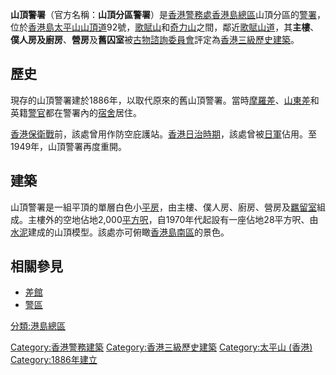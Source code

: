 {{Pathnav|香港警務處|香港警務處架構|警區|山頂分區|frame=1}}
'''山頂警署'''（官方名稱：'''山頂分區警署'''）是[[香港警務處|香港警務處]][[香港島總區|香港島總區]]山頂分區的[[警署|警署]]，位於[[香港島|香港島]][[太平山_(香港)|太平山]][[山頂道|山頂道]]92號，[[歌賦山|歌賦山]]和[[奇力山|奇力山]]之間，鄰近[[歌賦山道|歌賦山道]]，其'''主樓'''、'''僕人房及廚房'''、'''營房'''及'''舊囚室'''被[[古物諮詢委員會|古物諮詢委員會]]評定為[[香港三級歷史建築|香港三級歷史建築]]。

==歷史==
現存的山頂警署建於1886年，以取代原來的舊山頂警署。當時[[摩羅差|摩羅差]]、[[山東差|山東差]]和英籍[[警官|警官]]都在警署內的[[宿舍|宿舍]]居住。

[[香港保衛戰|香港保衛戰]]前，該處曾用作防空庇護站。[[香港日治時期|香港日治時期]]，該處曾被[[日軍|日軍]]佔用。至1949年，山頂警署再度重開。

==建築==
山頂警署是一組平頂的單層白色小[[平房|平房]]，由主樓、僕人房、廚房、營房及[[羈留室|羈留室]]組成。主樓外的空地佔地2,000[[平方呎|平方呎]]，自1970年代起設有一座佔地28平方呎、由[[水泥|水泥]]建成的山頂模型。該處亦可俯瞰[[香港島|香港島]][[南區_(香港)|南區]]的景色。

==相關參見==
* [[差館|差館]]
* [[警區|警區]]

{{香港警務設置}}
{{香港三級歷史建築}}

{{HK-buil-stub}}

[[Category:香港警務建築|Category:香港警務建築]]
[[Category:香港三級歷史建築|Category:香港三級歷史建築]]
[[Category:太平山_(香港)|Category:太平山 (香港)]]
[[Category:1886年建立|Category:1886年建立]]
[[分類:港島總區|分類:港島總區]]